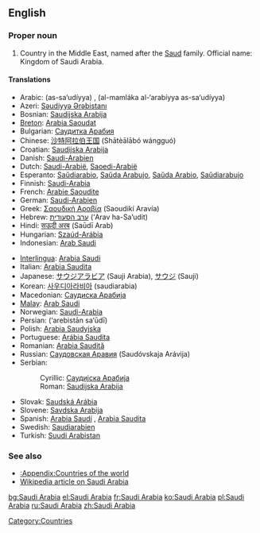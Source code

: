 ==English==

===Proper noun===
{{en-proper noun|sg=[[Saudi]] [[Arabia]]}}

# Country in the Middle East, named after the [[Saud]] family. Official name: Kingdom of Saudi Arabia.

====Translations====
{{top}}
*Arabic: {{ARchar|[[السعودية]]}} (as-sa‘udíyya) {{f}}, {{ARchar|[[المملكة العربية السعودية]]}} (al-mamláka al-‘arabíyya as-sa‘udíyya) {{f}}
*Azeri: [[Səudiyyə Ərəbistanı]]
*Bosnian: [[Saudijska Arabija#Bosnian|Saudijska Arabija]] {{f}}
*[[Breton]]: [[Arabia Saoudat]]
*Bulgarian: [[Саудитка Арабия]] {{f}}
*Chinese: [[沙特阿拉伯王国]] (Shātèālābó wángguó)
*Croatian: [[Saudijska Arabija#Croatian|Saudijska Arabija]] {{f}}
*Danish: [[Saudi-Arabien]]
*Dutch: [[Saudi-Arabië]], [[Saoedi-Arabië]]
*Esperanto: [[Saŭdiarabio]], [[Saŭda Arabujo]], [[Saŭda Arabio]], [[Saŭdiarabujo]]
*Finnish: [[Saudi-Arabia]]
*French: [[Arabie Saoudite]] {{f}}
*German: [[Saudi-Arabien]] {{n}}
*Greek: [[Σαουδική Αραβία]] (Saoudikí Aravía) {{f}}
*Hebrew: [[ערב הסעודית]] (‘Arav ha-Sa’udit)
*Hindi: [[सऊदी अरब]] (Saūdī Arab)
*Hungarian: [[Szaúd-Arábia]]
*Indonesian: [[Arab Saudi]]
{{mid}}
*[[Interlingua]]: [[Arabia Saudi]]
*Italian: [[Arabia Saudita]] {{f}}
*Japanese: [[サウジアラビア]] (Sauji Arabia), [[サウジ]] (Sauji)
*Korean: [[사우디아라비아]] (saudiarabia)
*Macedonian: [[Саудиска Арабија]] {{f}}
*[[Malay]]: [[Arab Saudi]]
*Norwegian: [[Saudi-Arabia]]
*Persian: {{FAchar|[[عربستان سعودی]]}} (‘arebistān sa‘ūdī)
*Polish: [[Arabia Saudyjska]]
*Portuguese: [[Arábia Saudita]] {{f}} 
*Romanian: [[Arabia Saudită]] {{f}}
*Russian: [[Саудовская Аравия]] (Saudóvskaja Arávija) {{f}}
*Serbian:
*:Cyrillic: [[Саудијска Арабија]] {{f}}
*:Roman: [[Saudijska Arabija#Serbian|Saudijska Arabija]] {{f}}
*Slovak: [[Saudská Arábia]] {{f}}
*Slovene: [[Savdska Arabija]] {{f}}
*Spanish: [[Arabia Saudí]] {{f}}, [[Arabia Saudita]] {{f}}
*Swedish: [[Saudiarabien]]
*Turkish: [[Suudi Arabistan]]
{{bottom}}

===See also===
*[[:Appendix:Countries of the world]]
*[[w:Saudi Arabia|Wikipedia article on Saudi Arabia]]

[[Category:Countries]]

[[bg:Saudi Arabia]]
[[el:Saudi Arabia]]
[[fr:Saudi Arabia]]
[[ko:Saudi Arabia]]
[[pl:Saudi Arabia]]
[[ru:Saudi Arabia]]
[[zh:Saudi Arabia]]